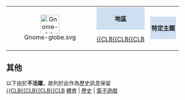 <div id="browserbar" style="align: center;"> 
{| style="padding: 5px; width:100%; background-color: #f5faff; border:2px solid #cedff2; margin-bottom:7px"
| align="center"| [[File:Gnome-globe.svg|50px]]
| valign="top" style="text-align:left; font-size:98%;" | <div class="wikitable" style="background-color: #cedff2; padding: 3px; text-align: center;">'''地區'''</div>
[[Portal:新聞動態|{{CLB]]{{ww}}[[Portal:中國大陸新聞動態|{{CLB]]{{ww}}[[Portal:臺灣新聞動態|{{CLB]]{{ww}}
| valign="top" style="text-align:center; font-size:98%;" | <div class="wikitable" style="background-color: #cedff2; padding: 3px; text-align: center;">'''特定主題'''</div>
|}</div><noinclude>
==其他==
以下由於'''不活躍'''，故列於此作為歷史訊息保留<BR>
[[Portal:香港新闻动态|{{CLB]]{{ww}}[[Portal:澳门新闻动态|{{CLB]]{{ww}}[[Portal:美國新聞動態|{{CLB]]{{ww}}[[Portal:科學新聞|{{CLB]]
[[Portal:新聞動態/體育|體育]] | [[Portal:歷史/新聞|歷史]] | [[Portal:電子遊戲/新聞/存檔|電子遊戲]]
</noinclude>